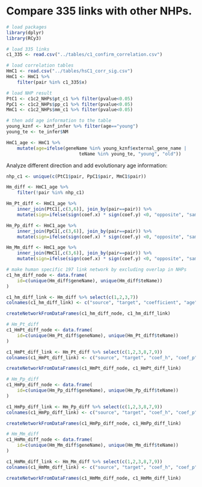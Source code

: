 # Compare 335 links with other NHPs.

```r
# load packages
library(dplyr)
library(RCy3)
```

```r
# load 335 links
c1_335 <- read.csv("../tables/c1_confirm_correlation.csv")

# load correlation tables
HmC1 <- read.csv("../tables/hsC1_corr_sig.csv")
HmC1 <- HmC1 %>% 
    filter(pair %in% c1_335$x)

# load NHP result
PtC1 <- c1c2_NHPs$pt_c1 %>% filter(pvalue<0.05)
PpC1 <- c1c2_NHPs$pp_c1 %>% filter(pvalue<0.05)
MmC1 <- c1c2_NHPs$mm_c1 %>% filter(pvalue<0.05)

# then add age information to the table
young_kznf <- kznf_infer %>% filter(age=="young")
young_te <- te_infer$NM

HmC1_age <- HmC1 %>%
    mutate(age=ifelse(geneName %in% young_kznf$external_gene_name |
                           teName %in% young_te, "young", "old"))
```

Analyze different direction and add evolutionary age information:

```r
nhp_c1 <- unique(c(PtC1$pair, PpC1$pair, MmC1$pair))

Hm_diff <- HmC1_age %>%
    filter(!pair %in% nhp_c1)

Hm_Pt_diff <- HmC1_age %>%
    inner_join(PtC1[,c(3,6)], join_by(pair==pair)) %>%
    mutate(sign=ifelse(sign(coef.x) * sign(coef.y) <0, "opposite", "same"))

Hm_Pp_diff <- HmC1_age %>%
    inner_join(PpC1[,c(3,6)], join_by(pair==pair)) %>%
    mutate(sign=ifelse(sign(coef.x) * sign(coef.y) <0, "opposite", "same"))

Hm_Mm_diff <- HmC1_age %>%
    inner_join(MmC1[,c(3,6)], join_by(pair==pair)) %>%
    mutate(sign=ifelse(sign(coef.x) * sign(coef.y) <0, "opposite", "same"))
```

```r
# make human specific 197 link network by excluding overlap in NHPs
c1_hm_diff_node <- data.frame(
    id=c(unique(Hm_diff$geneName), unique(Hm_diff$teName))
)

c1_hm_diff_link <- Hm_diff %>% select(c(1,2,3,7))
colnames(c1_hm_diff_link) <- c("source", "target", "coefficient", "age")

createNetworkFromDataFrames(c1_hm_diff_node, c1_hm_diff_link)

# Hm_Pt_diff
c1_HmPt_diff_node <- data.frame(
    id=c(unique(Hm_Pt_diff$geneName), unique(Hm_Pt_diff$teName))
)

c1_HmPt_diff_link <- Hm_Pt_diff %>% select(c(1,2,3,8,7,9))
colnames(c1_HmPt_diff_link) <- c("source", "target", "coef_h", "coef_p", "age", "sign")

createNetworkFromDataFrames(c1_HmPt_diff_node, c1_HmPt_diff_link)

# Hm_Pp_diff
c1_HmPp_diff_node <- data.frame(
    id=c(unique(Hm_Pp_diff$geneName), unique(Hm_Pp_diff$teName))
)

c1_HmPp_diff_link <- Hm_Pp_diff %>% select(c(1,2,3,8,7,9))
colnames(c1_HmPp_diff_link) <- c("source", "target", "coef_h", "coef_p", "age", "sign")

createNetworkFromDataFrames(c1_HmPp_diff_node, c1_HmPp_diff_link)

# Hm_Mm_diff
c1_HmMm_diff_node <- data.frame(
    id=c(unique(Hm_Mm_diff$geneName), unique(Hm_Mm_diff$teName))
)

c1_HmMm_diff_link <- Hm_Mm_diff %>% select(c(1,2,3,8,7,9))
colnames(c1_HmMm_diff_link) <- c("source", "target", "coef_h", "coef_p", "age", "sign")

createNetworkFromDataFrames(c1_HmMm_diff_node, c1_HmMm_diff_link)
```
